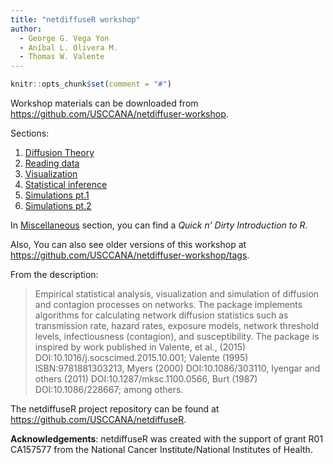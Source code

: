 ```yaml
---
title: "netdiffuseR workshop"
author:
  - George G. Vega Yon
  - Aníbal L. Olivera M.
  - Thomas W. Valente 
---
```


```r
knitr::opts_chunk$set(comment = "#")
```


Workshop materials can be downloaded from <https://github.com/USCCANA/netdiffuser-workshop>.

Sections:

1. [Diffusion Theory](1-theory.qmd)
2. [Reading data](2-read.qmd)
3. [Visualization](3-visualization.qmd)
4. [Statistical inference](4-stats.qmd)
5. [Simulations pt.1](5-sim.qmd)
6. [Simulations pt.2](6-multi-and-dis.qmd)

In [Miscellaneous](0-getstarted.qmd) section, you can find a *Quick n’ Dirty Introduction to R*. 

Also, You can also see older versions of this workshop at <https://github.com/USCCANA/netdiffuser-workshop/tags>.

From the description:

> Empirical statistical analysis, visualization and simulation of diffusion and contagion processes on networks. The package implements algorithms for calculating network diffusion statistics such as transmission rate, hazard rates, exposure models, network threshold levels, infectiousness (contagion), and susceptibility. The package is inspired by work published in Valente, et al., (2015) DOI:10.1016/j.socscimed.2015.10.001; Valente (1995) ISBN:9781881303213, Myers (2000) DOI:10.1086/303110, Iyengar and others (2011) DOI:10.1287/mksc.1100.0566, Burt (1987) DOI:10.1086/228667; among others.

The netdiffuseR project repository can be found at <https://github.com/USCCANA/netdiffuseR>.

__Acknowledgements__: netdiffuseR was created with the support of grant R01
CA157577 from the National Cancer Institute/National Institutes of Health.